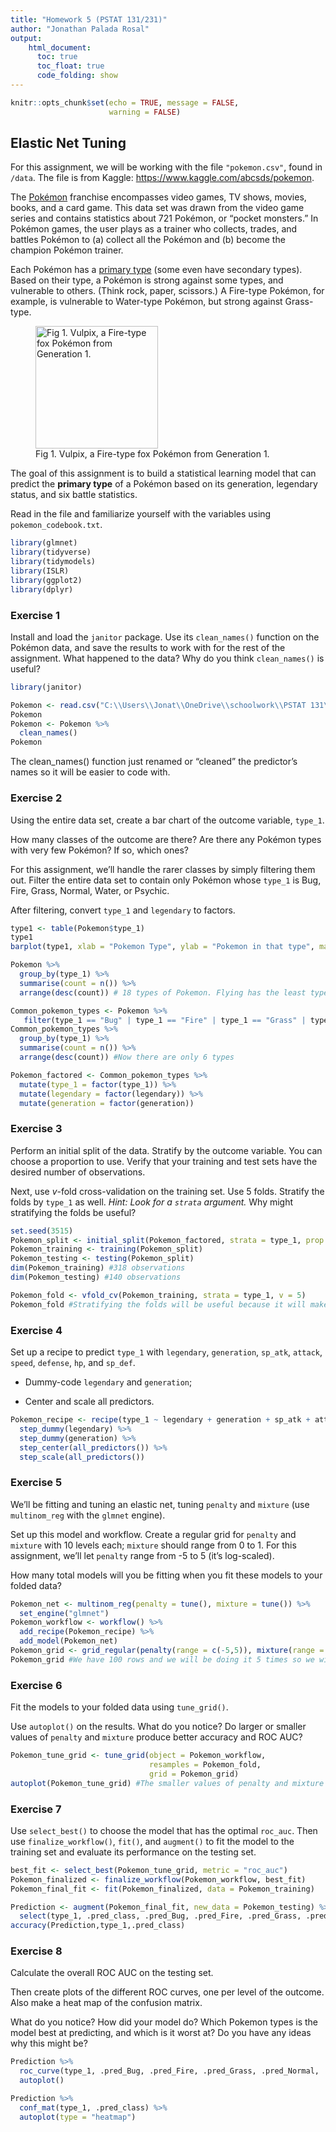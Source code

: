 ```yaml
---
title: "Homework 5 (PSTAT 131/231)"
author: "Jonathan Palada Rosal"
output:
    html_document:
      toc: true
      toc_float: true
      code_folding: show
---
```


```r
knitr::opts_chunk$set(echo = TRUE, message = FALSE,
                      warning = FALSE)
```

## Elastic Net Tuning

For this assignment, we will be working with the file `"pokemon.csv"`, found in `/data`. The file is from Kaggle: <https://www.kaggle.com/abcsds/pokemon>.

The [Pokémon](https://www.pokemon.com/us/) franchise encompasses video games, TV shows, movies, books, and a card game. This data set was drawn from the video game series and contains statistics about 721 Pokémon, or "pocket monsters." In Pokémon games, the user plays as a trainer who collects, trades, and battles Pokémon to (a) collect all the Pokémon and (b) become the champion Pokémon trainer.

Each Pokémon has a [primary type](https://bulbapedia.bulbagarden.net/wiki/Type) (some even have secondary types). Based on their type, a Pokémon is strong against some types, and vulnerable to others. (Think rock, paper, scissors.) A Fire-type Pokémon, for example, is vulnerable to Water-type Pokémon, but strong against Grass-type.

![Fig 1. Vulpix, a Fire-type fox Pokémon from Generation 1.](images/vulpix.png){width="196"}

The goal of this assignment is to build a statistical learning model that can predict the **primary type** of a Pokémon based on its generation, legendary status, and six battle statistics.

Read in the file and familiarize yourself with the variables using `pokemon_codebook.txt`.

```r
library(glmnet)
library(tidyverse)
library(tidymodels)
library(ISLR)
library(ggplot2)
library(dplyr)
```

### Exercise 1

Install and load the `janitor` package. Use its `clean_names()` function on the Pokémon data, and save the results to work with for the rest of the assignment. What happened to the data? Why do you think `clean_names()` is useful?
```r
library(janitor)

Pokemon <- read.csv("C:\\Users\\Jonat\\OneDrive\\schoolwork\\PSTAT 131\\HW\\HW 5\\homework-5\\data\\Pokemon.csv")
Pokemon
Pokemon <- Pokemon %>%
  clean_names()
Pokemon
```
The clean_names() function just renamed or "cleaned" the predictor's names so it will be easier to code with.

### Exercise 2

Using the entire data set, create a bar chart of the outcome variable, `type_1`.

How many classes of the outcome are there? Are there any Pokémon types with very few Pokémon? If so, which ones?

For this assignment, we'll handle the rarer classes by simply filtering them out. Filter the entire data set to contain only Pokémon whose `type_1` is Bug, Fire, Grass, Normal, Water, or Psychic.

After filtering, convert `type_1` and `legendary` to factors.

```r
type1 <- table(Pokemon$type_1)
type1
barplot(type1, xlab = "Pokemon Type", ylab = "Pokemon in that type", main = "Pokemon",width = 0.1, cex.names = 0.3,col = c("red", "green", "yellow", "blue"))

Pokemon %>%
  group_by(type_1) %>%
  summarise(count = n()) %>%
  arrange(desc(count)) # 18 types of Pokemon. Flying has the least types in this dataset (4). Fairy (17) and Ice (24) are followed up with the least amount of Pokemon in that type.

Common_pokemon_types <- Pokemon %>%
   filter(type_1 == "Bug" | type_1 == "Fire" | type_1 == "Grass" | type_1 == "Normal" | type_1 == "Water" | type_1 == "Psychic")
Common_pokemon_types %>%
  group_by(type_1) %>%
  summarise(count = n()) %>%
  arrange(desc(count)) #Now there are only 6 types

Pokemon_factored <- Common_pokemon_types %>%
  mutate(type_1 = factor(type_1)) %>%
  mutate(legendary = factor(legendary)) %>%
  mutate(generation = factor(generation))
```


### Exercise 3

Perform an initial split of the data. Stratify by the outcome variable. You can choose a proportion to use. Verify that your training and test sets have the desired number of observations.

Next, use *v*-fold cross-validation on the training set. Use 5 folds. Stratify the folds by `type_1` as well. *Hint: Look for a `strata` argument.* Why might stratifying the folds be useful?

```r
set.seed(3515)
Pokemon_split <- initial_split(Pokemon_factored, strata = type_1, prop = 0.7)
Pokemon_training <- training(Pokemon_split)
Pokemon_testing <- testing(Pokemon_split)
dim(Pokemon_training) #318 observations
dim(Pokemon_testing) #140 observations

Pokemon_fold <- vfold_cv(Pokemon_training, strata = type_1, v = 5)
Pokemon_fold #Stratifying the folds will be useful because it will make sure there is a balance distribution of the types to make sure the folds are as fair as possible.
```

### Exercise 4

Set up a recipe to predict `type_1` with `legendary`, `generation`, `sp_atk`, `attack`, `speed`, `defense`, `hp`, and `sp_def`.

- Dummy-code `legendary` and `generation`;

- Center and scale all predictors.

```r
Pokemon_recipe <- recipe(type_1 ~ legendary + generation + sp_atk + attack + speed + defense + hp + sp_def, data = Pokemon_training) %>%
  step_dummy(legendary) %>%
  step_dummy(generation) %>%
  step_center(all_predictors()) %>%
  step_scale(all_predictors())
```

### Exercise 5

We'll be fitting and tuning an elastic net, tuning `penalty` and `mixture` (use `multinom_reg` with the `glmnet` engine).

Set up this model and workflow. Create a regular grid for `penalty` and `mixture` with 10 levels each; `mixture` should range from 0 to 1. For this assignment, we'll let `penalty` range from -5 to 5 (it's log-scaled).

How many total models will you be fitting when you fit these models to your folded data?

```r
Pokemon_net <- multinom_reg(penalty = tune(), mixture = tune()) %>%
  set_engine("glmnet")
Pokemon_workflow <- workflow() %>%
  add_recipe(Pokemon_recipe) %>%
  add_model(Pokemon_net)
Pokemon_grid <- grid_regular(penalty(range = c(-5,5)), mixture(range = c(0,1)), levels = 10)
Pokemon_grid #We have 100 rows and we will be doing it 5 times so we will have a total of 500 models.
```

### Exercise 6

Fit the models to your folded data using `tune_grid()`.

Use `autoplot()` on the results. What do you notice? Do larger or smaller values of `penalty` and `mixture` produce better accuracy and ROC AUC?

```r
Pokemon_tune_grid <- tune_grid(object = Pokemon_workflow,
                               resamples = Pokemon_fold,
                               grid = Pokemon_grid)
autoplot(Pokemon_tune_grid) #The smaller values of penalty and mixture  have a better accuracy and ROC AUC than the larger values of penalty and mixture. This means as the penalty and mixture increase, the accuracy and ROC AUC decreases.
```

### Exercise 7

Use `select_best()` to choose the model that has the optimal `roc_auc`. Then use `finalize_workflow()`, `fit()`, and `augment()` to fit the model to the training set and evaluate its performance on the testing set.
```r
best_fit <- select_best(Pokemon_tune_grid, metric = "roc_auc")
Pokemon_finalized <- finalize_workflow(Pokemon_workflow, best_fit)
Pokemon_final_fit <- fit(Pokemon_finalized, data = Pokemon_training)

Prediction <- augment(Pokemon_final_fit, new_data = Pokemon_testing) %>%
  select(type_1, .pred_class, .pred_Bug, .pred_Fire, .pred_Grass, .pred_Normal, .pred_Psychic, .pred_Water)
accuracy(Prediction,type_1,.pred_class)
```

### Exercise 8

Calculate the overall ROC AUC on the testing set.

Then create plots of the different ROC curves, one per level of the outcome. Also make a heat map of the confusion matrix.

What do you notice? How did your model do? Which Pokemon types is the model best at predicting, and which is it worst at? Do you have any ideas why this might be?
```r
Prediction %>%
  roc_curve(type_1, .pred_Bug, .pred_Fire, .pred_Grass, .pred_Normal, .pred_Psychic, .pred_Water) %>%
  autoplot()

Prediction %>%
  conf_mat(type_1, .pred_class) %>%
  autoplot(type = "heatmap")
```